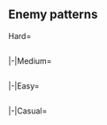 <!--
{{Notice|The following enemy patterns and ship drops were auto-generated and currently are under review.<br>Use with caution!}}
-->
==Enemy patterns==
<!--
AUTOGENERATED, leave a comment on this subpage if you have found any issues (incorrect or missing info, non-optimal order, etc.)
-->
{{Section}}
<tabber>
Hard=
{{Event/Map|
{{Event/MapNode|1|Hard|x=90|y=96}}
{{Event/MapNode|2|Hard|x=306|y=226}}
{{Event/MapNode|A|Hard|x=149|y=152}}
{{Event/MapNode|B|Hard|x=205|y=118}}
{{Event/MapNode|C|Hard|x=262|y=154}}
{{Event/MapNode|D|Hard|x=326|y=128}}
{{Event/MapNode|E|Hard|x=353|y=263}}
{{Event/MapNode|F|Hard|x=367|y=205}}
{{Event/MapNode|G|Hard|x=373|y=164}}
{{Event/MapNode|H|Hard|x=386|y=99}}
{{Event/MapNode|I|Hard|x=381|y=301}}
{{Event/MapNode|J|Hard|x=417|y=217}}
{{Event/MapNode|K|Hard|x=425|y=130}}
{{Event/MapNode|L|Hard|x=445|y=282}}
{{Event/MapNode|M|Hard|x=451|y=68}}
{{Event/MapNode|N|Hard|x=468|y=227}}
{{Event/MapNode|O|Hard|x=477|y=185}}
{{Event/MapNode|P|Hard|x=499|y=155}}
{{Event/MapNode|Q|Hard|x=519|y=244}}
{{Event/MapNode|R|Hard|x=524|y=199}}
{{Event/MapNode|S|Hard|x=564|y=142}}
{{Event/MapNode|T|Hard|x=592|y=258}}
{{Event/MapNode|U|Hard|x=536|y=87}}
{{Event/MapNode|V|Hard|x=530|y=295}}
{{Event/MapNode|W|Hard|x=591|y=187}}
}}
<div class="scrollable" style="width:800px;max-height:400px;overflow:auto;">
{{NodeInfo
|AB
|Raid
|Diamond
|Aircraft Carrier Princess/IV
|Light Carrier Nu-Class/Elite IV
|Light Carrier Nu-Class/Elite IV
|Light Cruiser Tsu-Class/Elite
|Destroyer Ni-Class/Late Model
|Destroyer Ni-Class/Late Model
|-
|AB
|Raid
|Diamond
|Aircraft Carrier Princess/IV
|Light Carrier Nu-Class/Kai Elite III
|Light Carrier Nu-Class/Kai Elite III
|Light Cruiser Tsu-Class/Elite
|Destroyer Ni-Class/Late Model
|Destroyer Ni-Class/Late Model
|-
|AB
|Raid
|Diamond
|Aircraft Carrier Princess/IV
|Light Carrier Nu-Class/Kai Flagship IV
|Light Carrier Nu-Class/Kai Flagship IV
|Light Cruiser Tsu-Class/Elite
|Destroyer Ni-Class/Late Model
|Destroyer Ni-Class/Late Model
}}
{{NodeInfo|diff=Hard|name=深海任務部隊 艦載機群
|C
|Defense
|{{TooltipSimple|Diamond|27% (13100/48237)}}
|Light Carrier Nu-Class/Elite IV
|Light Carrier Nu-Class/Elite IV
|Light Carrier Nu-Class/Elite IV
|Light Cruiser Tsu-Class/Elite
|Destroyer Ni-Class/Late Model
|Destroyer Ni-Class/Late Model
|-
|C
|Defense
|{{TooltipSimple|Diamond|21% (10133/48237)}}
|Aircraft Carrier Princess/IV
|Light Carrier Nu-Class/Elite IV
|Light Carrier Nu-Class/Elite IV
|Light Cruiser Tsu-Class/Elite
|Destroyer Ni-Class/Late Model
|Destroyer Ni-Class/Late Model
|-
|C
|Defense
|{{TooltipSimple|Diamond|52% (25004/48237)}}
|Aircraft Carrier Princess/IV
|Light Carrier Nu-Class/Kai Elite III
|Light Carrier Nu-Class/Kai Elite III
|Light Cruiser Tsu-Class/Elite
|Destroyer Ni-Class/Late Model
|Destroyer Ni-Class/Late Model
}}
{{NodeInfo|diff=Hard|name=深海任務部隊 再編水雷戦隊
|G
|Normal
|{{TooltipSimple|Line Ahead|35% (12753/36059)}}<br>{{TooltipSimple|Double Line|35% (12599/36059)}}
|Light Cruiser He-Class/Flagship
|Torpedo Cruiser Chi-Class/Flagship
|Torpedo Cruiser Chi-Class/Flagship
|Destroyer Na-Class/Flagship
|Destroyer Ha-Class/Late Model
|Destroyer Ha-Class/Late Model
|-
|G
|Normal
|{{TooltipSimple|Line Ahead|30% (10707/36059)}}
|Light Cruiser He-Class/Flagship
|Torpedo Cruiser Chi-Class/Flagship
|Torpedo Cruiser Chi-Class/Flagship
|Destroyer Na-Class/Flagship
|Destroyer Na-Class/Flagship
|Destroyer Na-Class/Flagship
}}
{{NodeInfo|diff=Hard|name=深海潜水艦部隊 独立強襲群
|H
|Normal
|{{TooltipSimple|Echelon|23% (9631/41792)}}
|Submarine So-Class/Elite
|Submarine So-Class/Elite
|Submarine So-Class/Elite
|Submarine So-Class/Elite
|-
|H
|Normal
|{{TooltipSimple|Echelon|19% (7894/41792)}}
|Submarine So-Class/Flagship
|Submarine So-Class/Elite
|Submarine So-Class/Elite
|Submarine So-Class/Elite
|-
|H
|Normal
|{{TooltipSimple|Echelon|19% (7946/41792)}}
|Submarine So-Class/Flagship
|Submarine So-Class/Flagship
|Submarine So-Class/Elite
|Submarine So-Class/Elite
|-
|H
|Normal
|{{TooltipSimple|Echelon|39% (16321/41792)}}
|Submarine So-Class/Flagship
|Submarine So-Class/Flagship
|Submarine So-Class/Flagship
|Submarine So-Class/Elite
}}
{{NodeInfo|diff=Hard|name=深海任務部隊 残存輸送船団
|I
|Normal
|{{TooltipSimple|Double Line|29% (542/1871)}}
|Light Cruiser He-Class/Flagship
|Transport Ship Wa-Class/Flagship
|Transport Ship Wa-Class/Elite
|Light Cruiser Tsu-Class/Elite
|Destroyer Na-Class/Late Model Flagship
|Destroyer Na-Class/Late Model Flagship
|-
|I
|Normal
|{{TooltipSimple|Line Ahead|41% (764/1871)}}<br>{{TooltipSimple|Double Line|30% (565/1871)}}
|Light Cruiser He-Class/Flagship
|Transport Ship Wa-Class/Flagship
|Transport Ship Wa-Class/Flagship
|Light Cruiser Tsu-Class/Elite
|Destroyer Na-Class/Late Model Flagship
|Destroyer Na-Class/Late Model Flagship
}}
{{NodeInfo|diff=Hard|name=深海任務部隊 再編巡洋艦戦隊
|J
|Normal
|{{TooltipSimple|Line Ahead|20% (4755/23464)}}<br>{{TooltipSimple|Double Line|16% (3691/23464)}}
|Heavy Cruiser Ri-Class/Flagship
|Heavy Cruiser Ne-Class/Elite
|Heavy Cruiser Ne-Class/Elite
|Light Cruiser Tsu-Class/Elite
|Destroyer Na-Class/Flagship
|Destroyer Na-Class/Flagship
|-
|J
|Normal
|{{TooltipSimple|Line Ahead|64% (15018/23464)}}
|Heavy Cruiser Ri-Class/Kai Flagship
|Heavy Cruiser Ne-Class/Elite
|Heavy Cruiser Ne-Class/Elite
|Light Cruiser Tsu-Class/Elite
|Destroyer Na-Class/Flagship
|Destroyer Na-Class/Flagship
}}
{{NodeInfo|diff=Hard|name=深海任務部隊 再編空母打撃群
|K
|Normal
|{{TooltipSimple|Line Ahead|36% (746/2056)}}<br>{{TooltipSimple|Double Line|29% (604/2056)}}<br>{{TooltipSimple|Diamond|34% (706/2056)}}
|Aircraft Carrier Princess/IV
|Battleship Ta-Class/Flagship
|Battleship Ta-Class/Flagship
|Light Cruiser Tsu-Class/Elite
|Destroyer Na-Class/Late Model Elite
|Destroyer Na-Class/Late Model Elite
}}
{{NodeInfo|diff=Hard|name=深海任務部隊 残存輸送船団護衛
|L
|Normal
|{{TooltipSimple|Line Ahead|40% (7305/18361)}}<br>{{TooltipSimple|Double Line|31% (5643/18361)}}<br>{{TooltipSimple|Vanguard|29% (5413/18361)}}
|Light Cruiser He-Class/Flagship
|Light Cruiser Tsu-Class/Elite
|Light Cruiser Tsu-Class/Elite
|Destroyer Na-Class/Elite
|Destroyer Na-Class/Elite
|Destroyer Na-Class/Elite
}}
{{NodeInfo|diff=Hard|name=深海任務部隊 再編飴玉空母部隊
|O
|Normal
|{{TooltipSimple|Diamond|40% (14021/34746)}}
|Light Carrier Nu-Class/Kai Flagship IV
|Light Carrier Nu-Class/Kai Flagship IV
|Light Cruiser He-Class/Flagship
|Light Cruiser Tsu-Class/Elite
|Destroyer Ha-Class/Late Model
|Destroyer Ha-Class/Late Model
|-
|O
|Normal
|{{TooltipSimple|Double Line|29% (10223/34746)}}<br>{{TooltipSimple|Diamond|30% (10502/34746)}}
|Light Carrier Nu-Class/Kai Flagship IV
|Light Carrier Nu-Class/Kai Flagship IV
|Heavy Cruiser Ri-Class/Kai Flagship
|Light Cruiser Tsu-Class/Elite
|Destroyer Ha-Class/Late Model
|Destroyer Ha-Class/Late Model
}}
{{NodeInfo|diff=Hard|name=深海任務部隊 艦載機群
|P
|Defense
|{{TooltipSimple|Diamond|18% (1845/10381)}}
|Seaplane Tender Princess/II
|Light Carrier Nu-Class/Kai Elite III
|Light Carrier Nu-Class/Kai Elite III
|Light Cruiser Tsu-Class/Elite
|Destroyer Ha-Class/Late Model
|Destroyer Ha-Class/Late Model
|-
|P
|Defense
|{{TooltipSimple|Diamond|59% (6137/10381)}}
|Seaplane Tender Princess/II
|Light Carrier Nu-Class/Kai Flagship IV
|Light Carrier Nu-Class/Kai Flagship IV
|Light Carrier Nu-Class/Kai Elite III
|Light Cruiser Tsu-Class/Elite
|Light Cruiser Tsu-Class/Elite
|-
|P
|Defense
|{{TooltipSimple|Diamond|23% (2399/10381)}}
|Seaplane Tender Princess/II
|Light Carrier Nu-Class/Kai Flagship IV
|Light Carrier Nu-Class/Kai Flagship IV
|Battleship Ta-Class/Elite
|Light Cruiser Tsu-Class/Elite
|Light Cruiser Tsu-Class/Elite
}}
{{NodeInfo|diff=Hard|name=深海任務部隊 増援支援集団前衛
|Q
|Normal
|{{TooltipSimple|Line Ahead|79% (11204/14264)}}<br>{{TooltipSimple|Double Line|13% (1797/14264)}}<br>{{TooltipSimple|Vanguard|9% (1263/14264)}}
|Light Cruiser He-Class/Flagship
|Heavy Cruiser Ne-Class/Elite
|Heavy Cruiser Ne-Class/Elite
|Light Cruiser Tsu-Class/Elite
|Destroyer Na-Class/Elite
|Destroyer Na-Class/Elite
}}
{{NodeInfo|diff=Hard|name=深海任務部隊 艦載機群
|R
|Defense
|{{TooltipSimple|Diamond|28% (4329/15439)}}
|Aircraft Carrier Water Demon/II
|Battleship Princess
|Light Carrier Nu-Class/Kai Flagship IV
|Light Carrier Nu-Class/Kai Flagship IV
|Destroyer Na-Class/Late Model Elite
|Destroyer Na-Class/Late Model Elite
|-
|R
|Defense
|{{TooltipSimple|Diamond|33% (5079/15439)}}
|Aircraft Carrier Water Demon/II
|Battleship Princess
|Light Carrier Nu-Class/Kai Flagship IV
|Light Carrier Nu-Class/Kai Flagship IV
|Light Carrier Nu-Class/Kai Elite III
|Light Cruiser Tsu-Class/Elite
|-
|R
|Defense
|{{TooltipSimple|Diamond|39% (6031/15439)}}
|Aircraft Carrier Water Demon/II
|Battleship Princess
|Battleship Princess
|Light Carrier Nu-Class/Kai Flagship IV
|Light Carrier Nu-Class/Kai Flagship IV
|Light Carrier Nu-Class/Kai Elite III
}}
{{NodeInfo|diff=Hard|name=深海任務部隊 増援索敵集団
|U
|Boss
|{{TooltipSimple|Cruising<br>Formation 4|59% (4712/7949)}}
|Seaplane Tender Princess/II
|Light Carrier Nu-Class/Kai Elite III
|Light Carrier Nu-Class/Kai Elite III
|Light Cruiser Tsu-Class/Elite
|Destroyer Ha-Class/Late Model
|Destroyer Ha-Class/Late Model
|Destroyer Na-Class/Late Model Elite
|Destroyer Na-Class/Late Model Elite
|Destroyer Ha-Class/Late Model
|Destroyer Ha-Class/Late Model
|Destroyer Ha-Class/Late Model
|Destroyer Ha-Class/Late Model
|-
|U
|Boss
|{{TooltipSimple|Cruising<br>Formation 4|41% (3237/7949)}}<br>(Final)
|Seaplane Tender Princess/II
|Light Carrier Nu-Class/Kai Elite III
|Light Carrier Nu-Class/Kai Elite III
|Battleship Ta-Class/Elite
|Light Cruiser Tsu-Class/Elite
|Light Cruiser Tsu-Class/Elite
|Destroyer Na-Class/Late Model Elite
|Destroyer Na-Class/Late Model Elite
|Destroyer Na-Class/Late Model Elite
|Destroyer Na-Class/Late Model Elite
|Destroyer Ha-Class/Late Model
|Destroyer Ha-Class/Late Model
}}
{{NodeInfo|diff=Hard|name=深海任務部隊 増援支援集団
|V
|Boss
|{{TooltipSimple|Cruising<br>Formation 4|38% (4805/12500)}}
|Battleship Princess/Kai III
|Heavy Cruiser Ne-Class/Elite
|Heavy Cruiser Ne-Class/Elite
|Light Cruiser Tsu-Class/Elite
|Destroyer Na-Class/Elite
|Destroyer Na-Class/Elite
|Destroyer Na-Class/Late Model Elite
|Destroyer Na-Class/Late Model Elite
|Destroyer Na-Class
|Destroyer Na-Class
|Destroyer Na-Class
|Destroyer Na-Class
|-
|V
|Boss
|{{TooltipSimple|Cruising<br>Formation 4|62% (7695/12500)}}<br>(Final)
|Battleship Princess/Kai III
|Light Carrier Nu-Class/Kai Flagship IV
|Heavy Cruiser Ne-Class/Elite
|Heavy Cruiser Ne-Class/Elite
|Light Cruiser Tsu-Class/Elite
|Light Cruiser Tsu-Class/Elite
|Destroyer Na-Class/Late Model Elite
|Destroyer Na-Class/Late Model Elite
|Destroyer Na-Class/Late Model Elite
|Destroyer Na-Class/Late Model Elite
|Destroyer Na-Class/Late Model Elite
|Destroyer Na-Class/Late Model Elite
}}
{{NodeInfo|diff=Hard|name=深海任務部隊 増援集団旗艦艦隊
|W
|Boss
|{{TooltipSimple|Cruising<br>Formation 4|63% (7737/12260)}}
|Aircraft Carrier Water Demon/II
|Battleship Princess
|Light Carrier Nu-Class/Kai Elite III
|Light Cruiser Tsu-Class/Elite
|Destroyer Ha-Class/Late Model
|Destroyer Ha-Class/Late Model
|Light Cruiser He-Class/Flagship
|Destroyer Na-Class/Late Model Elite
|Destroyer Na-Class/Late Model Elite
|Destroyer Ha-Class/Late Model
|Destroyer Ha-Class/Late Model
|Destroyer Ha-Class/Late Model
|-
|W
|Boss
|{{TooltipSimple|Cruising<br>Formation 4|37% (4523/12260)}}<br>(Final)
|Aircraft Carrier Water Demon/II
|Battleship Princess
|Battleship Princess
|Light Carrier Nu-Class/Kai Elite III
|Light Carrier Nu-Class/Kai Elite III
|Light Cruiser Tsu-Class/Elite
|Light Cruiser He-Class/Flagship
|Destroyer Na-Class/Late Model Elite
|Destroyer Na-Class/Late Model Elite
|Destroyer Na-Class/Late Model Elite
|Destroyer Ha-Class/Late Model
|Destroyer Ha-Class/Late Model
}}
</div> <!-- overflow -->
|-|Medium=
{{Event/Map|
{{Event/MapNode|1|Medium|x=90|y=96}}
{{Event/MapNode|2|Medium|x=306|y=226}}
{{Event/MapNode|A|Medium|x=149|y=152}}
{{Event/MapNode|B|Medium|x=205|y=118}}
{{Event/MapNode|C|Medium|x=262|y=154}}
{{Event/MapNode|D|Medium|x=326|y=128}}
{{Event/MapNode|E|Medium|x=353|y=263}}
{{Event/MapNode|F|Medium|x=367|y=205}}
{{Event/MapNode|G|Medium|x=373|y=164}}
{{Event/MapNode|H|Medium|x=386|y=99}}
{{Event/MapNode|I|Medium|x=381|y=301}}
{{Event/MapNode|J|Medium|x=417|y=217}}
{{Event/MapNode|K|Medium|x=425|y=130}}
{{Event/MapNode|L|Medium|x=445|y=282}}
{{Event/MapNode|M|Medium|x=451|y=68}}
{{Event/MapNode|N|Medium|x=468|y=227}}
{{Event/MapNode|O|Medium|x=477|y=185}}
{{Event/MapNode|P|Medium|x=499|y=155}}
{{Event/MapNode|Q|Medium|x=519|y=244}}
{{Event/MapNode|R|Medium|x=524|y=199}}
{{Event/MapNode|S|Medium|x=564|y=142}}
{{Event/MapNode|T|Medium|x=592|y=258}}
{{Event/MapNode|U|Medium|x=536|y=87}}
{{Event/MapNode|V|Medium|x=530|y=295}}
{{Event/MapNode|W|Medium|x=591|y=187}}
}}
<div class="scrollable" style="width:800px;max-height:400px;overflow:auto;">
{{NodeInfo
|AB
|Raid
|Diamond
|Aircraft Carrier Princess/III
|Light Carrier Nu-Class/Elite IV
|Light Carrier Nu-Class/Elite
|Light Cruiser Tsu-Class
|Destroyer Ha-Class/Late Model
|Destroyer Ha-Class/Late Model
|-
|AB
|Raid
|Diamond
|Aircraft Carrier Princess/III
|Light Carrier Nu-Class/Elite IV
|Light Carrier Nu-Class/Elite IV
|Light Cruiser Tsu-Class
|Destroyer Ha-Class/Late Model
|Destroyer Ha-Class/Late Model
|-
|AB
|Raid
|Diamond
|Aircraft Carrier Princess/III
|Light Carrier Nu-Class/Kai Elite III
|Light Carrier Nu-Class/Kai Elite III
|Light Cruiser Tsu-Class
|Destroyer Ha-Class/Late Model
|Destroyer Ha-Class/Late Model
}}
{{NodeInfo|diff=Medium|name=深海任務部隊 艦載機群
|C
|Defense
|{{TooltipSimple|Diamond|32% (8665/27473)}}
|Light Carrier Nu-Class/Elite IV
|Light Carrier Nu-Class/Elite IV
|Light Carrier Nu-Class/Elite
|Light Cruiser Tsu-Class
|Destroyer Ha-Class/Late Model
|Destroyer Ha-Class/Late Model
|-
|C
|Defense
|{{TooltipSimple|Diamond|24% (6692/27473)}}
|Light Carrier Nu-Class/Elite IV
|Light Carrier Nu-Class/Elite IV
|Light Carrier Nu-Class/Elite IV
|Light Cruiser Tsu-Class
|Destroyer Ha-Class/Late Model
|Destroyer Ha-Class/Late Model
|-
|C
|Defense
|{{TooltipSimple|Diamond|44% (12116/27473)}}
|Aircraft Carrier Princess/III
|Light Carrier Nu-Class/Elite IV
|Light Carrier Nu-Class/Elite IV
|Light Cruiser Tsu-Class
|Destroyer Ha-Class/Late Model
|Destroyer Ha-Class/Late Model
}}
{{NodeInfo|diff=Medium|name=深海任務部隊 再編水雷戦隊
|G
|Normal
|{{TooltipSimple|Line Ahead|35% (7741/22163)}}<br>{{TooltipSimple|Double Line|35% (7777/22163)}}
|Light Cruiser He-Class/Flagship
|Torpedo Cruiser Chi-Class/Flagship
|Torpedo Cruiser Chi-Class/Flagship
|Destroyer Ro-Class/Late Model
|Destroyer Ro-Class/Late Model
|Destroyer I-Class
|-
|G
|Normal
|{{TooltipSimple|Line Ahead|30% (6645/22163)}}
|Light Cruiser He-Class/Flagship
|Torpedo Cruiser Chi-Class/Flagship
|Torpedo Cruiser Chi-Class/Flagship
|Destroyer Na-Class/Elite
|Destroyer Ro-Class/Late Model
|Destroyer Ro-Class/Late Model
}}
{{NodeInfo|diff=Medium|name=深海潜水艦部隊 独立強襲群
|H
|Normal
|{{TooltipSimple|Echelon|33% (8054/24501)}}
|Submarine So-Class/Elite
|Submarine So-Class
|Submarine So-Class
|Submarine So-Class
|-
|H
|Normal
|{{TooltipSimple|Echelon|17% (4048/24501)}}
|Submarine So-Class/Elite
|Submarine So-Class/Elite
|Submarine So-Class
|Submarine So-Class
|-
|H
|Normal
|{{TooltipSimple|Echelon|16% (3982/24501)}}
|Submarine So-Class/Elite
|Submarine So-Class/Elite
|Submarine So-Class/Elite
|Submarine So-Class
|-
|H
|Normal
|{{TooltipSimple|Echelon|34% (8417/24501)}}
|Submarine So-Class/Elite
|Submarine So-Class/Elite
|Submarine So-Class/Elite
|Submarine So-Class/Elite
}}
{{NodeInfo|diff=Medium|name=深海任務部隊 残存輸送船団
|I
|Normal
|{{TooltipSimple|Double Line|29% (382/1335)}}
|Light Cruiser He-Class/Flagship
|Transport Ship Wa-Class/Elite
|Transport Ship Wa-Class/Elite
|Light Cruiser Tsu-Class
|Destroyer Na-Class/Late Model
|Destroyer Na-Class/Late Model
|-
|I
|Normal
|{{TooltipSimple|Line Ahead|39% (525/1335)}}<br>{{TooltipSimple|Double Line|32% (428/1335)}}
|Light Cruiser He-Class/Flagship
|Transport Ship Wa-Class/Elite
|Transport Ship Wa-Class/Elite
|Light Cruiser Tsu-Class/Elite
|Destroyer Na-Class/Late Model
|Destroyer Na-Class/Late Model
}}
{{NodeInfo|diff=Medium|name=深海任務部隊 再編巡洋艦戦隊
|J
|Normal
|{{TooltipSimple|Line Ahead|29% (2696/9246)}}<br>{{TooltipSimple|Double Line|30% (2753/9246)}}
|Heavy Cruiser Ri-Class/Flagship
|Heavy Cruiser Ne-Class
|Heavy Cruiser Ne-Class
|Light Cruiser Tsu-Class
|Destroyer Ro-Class/Late Model
|Destroyer Ro-Class/Late Model
|-
|J
|Normal
|{{TooltipSimple|Line Ahead|41% (3797/9246)}}
|Heavy Cruiser Ri-Class/Flagship
|Heavy Cruiser Ne-Class/Elite
|Heavy Cruiser Ne-Class
|Light Cruiser Tsu-Class
|Destroyer Ro-Class/Late Model
|Destroyer Ro-Class/Late Model
}}
{{NodeInfo|diff=Medium|name=深海任務部隊 再編空母打撃群
|K
|Normal
|{{TooltipSimple|Line Ahead|33% (480/1439)}}<br>{{TooltipSimple|Double Line|30% (436/1439)}}<br>{{TooltipSimple|Diamond|36% (523/1439)}}
|Aircraft Carrier Princess/III
|Battleship Ta-Class/Elite
|Battleship Ta-Class/Elite
|Light Cruiser Tsu-Class/Elite
|Destroyer Na-Class/Elite
|Destroyer Na-Class/Elite
}}
{{NodeInfo|diff=Medium|name=深海任務部隊 残存輸送船団護衛
|L
|Normal
|{{TooltipSimple|Line Ahead|40% (2873/7151)}}<br>{{TooltipSimple|Double Line|30% (2147/7151)}}<br>{{TooltipSimple|Vanguard|30% (2131/7151)}}
|Light Cruiser He-Class/Flagship
|Light Cruiser Tsu-Class
|Light Cruiser Tsu-Class
|Destroyer Na-Class/Elite
|Destroyer Ha-Class/Late Model
|Destroyer Ha-Class/Late Model
}}
{{NodeInfo|diff=Medium|name=深海任務部隊 再編飴玉空母部隊
|O
|Normal
|{{TooltipSimple|Diamond|40% (8991/22509)}}
|Light Carrier Nu-Class/Kai Elite III
|Light Carrier Nu-Class/Elite IV
|Light Cruiser He-Class/Flagship
|Light Cruiser Tsu-Class
|Destroyer Ro-Class/Late Model
|Destroyer Ro-Class/Late Model
|-
|O
|Normal
|{{TooltipSimple|Double Line|30% (6665/22509)}}
|Light Carrier Nu-Class/Kai Elite III
|Light Carrier Nu-Class/Kai Elite III
|Heavy Cruiser Ri-Class/Flagship
|Light Cruiser Tsu-Class
|Destroyer Ro-Class/Late Model
|Destroyer Ro-Class/Late Model
|-
|O
|Normal
|{{TooltipSimple|Diamond|30% (6853/22509)}}
|Light Carrier Nu-Class/Kai Elite III
|Light Carrier Nu-Class/Kai Elite III
|Heavy Cruiser Ri-Class/Flagship
|Light Cruiser Tsu-Class
|Destroyer Ha-Class/Late Model
|Destroyer Ha-Class/Late Model
}}
{{NodeInfo|diff=Medium|name=深海任務部隊 艦載機群
|P
|Defense
|{{TooltipSimple|Diamond|20% (1059/5374)}}
|Seaplane Tender Princess
|Light Carrier Nu-Class/Kai Elite III
|Light Carrier Nu-Class/Elite IV
|Light Cruiser Tsu-Class
|Destroyer Ha-Class/Late Model
|Destroyer Ha-Class/Late Model
|-
|P
|Defense
|{{TooltipSimple|Diamond|24% (1313/5374)}}
|Seaplane Tender Princess
|Light Carrier Nu-Class/Kai Elite III
|Light Carrier Nu-Class/Kai Elite III
|Light Cruiser Tsu-Class
|Destroyer Ha-Class/Late Model
|Destroyer Ha-Class/Late Model
|-
|P
|Defense
|{{TooltipSimple|Diamond|56% (3002/5374)}}
|Seaplane Tender Princess
|Light Carrier Nu-Class/Kai Elite III
|Light Carrier Nu-Class/Kai Elite III
|Light Carrier Nu-Class/Kai Elite III
|Light Cruiser Tsu-Class
|Light Cruiser Tsu-Class
}}
{{NodeInfo|diff=Medium|name=深海任務部隊 増援支援集団前衛
|Q
|Normal
|{{TooltipSimple|Line Ahead|63% (3361/5303)}}<br>{{TooltipSimple|Double Line|22% (1161/5303)}}<br>{{TooltipSimple|Vanguard|15% (781/5303)}}
|Light Cruiser He-Class/Flagship
|Heavy Cruiser Ne-Class
|Heavy Cruiser Ne-Class
|Light Cruiser Tsu-Class
|Destroyer Ha-Class/Late Model
|Destroyer Ha-Class/Late Model
}}
{{NodeInfo|diff=Medium|name=深海任務部隊 艦載機群
|R
|Defense
|{{TooltipSimple|Diamond|35% (4008/11580)}}
|Aircraft Carrier Water Demon/II
|Battleship Ta-Class/Elite
|Light Carrier Nu-Class/Elite IV
|Light Carrier Nu-Class/Elite IV
|Destroyer Ha-Class/Late Model
|Destroyer Ha-Class/Late Model
|-
|R
|Defense
|{{TooltipSimple|Diamond|40% (4645/11580)}}
|Aircraft Carrier Water Demon/II
|Battleship Ta-Class/Elite
|Light Carrier Nu-Class/Kai Elite III
|Light Carrier Nu-Class/Elite IV
|Light Carrier Nu-Class/Elite IV
|Light Cruiser Tsu-Class
|-
|R
|Defense
|{{TooltipSimple|Diamond|25% (2927/11580)}}
|Aircraft Carrier Water Demon/II
|Battleship Princess
|Light Carrier Nu-Class/Kai Elite III
|Light Carrier Nu-Class/Elite IV
|Light Carrier Nu-Class/Elite IV
|Light Cruiser Tsu-Class/Elite
}}
{{NodeInfo|diff=Medium|name=深海任務部隊 増援索敵集団
|U
|Boss
|{{TooltipSimple|Cruising<br>Formation 4|65% (2762/4246)}}
|Seaplane Tender Princess
|Light Carrier Nu-Class/Elite IV
|Light Carrier Nu-Class/Elite IV
|Light Cruiser Tsu-Class
|Destroyer Ha-Class/Late Model
|Destroyer Ha-Class/Late Model
|Destroyer Ha-Class/Late Model
|Destroyer Ha-Class/Late Model
|Destroyer I-Class
|Destroyer I-Class
|Destroyer I-Class
|Destroyer I-Class
|-
|U
|Boss
|{{TooltipSimple|Cruising<br>Formation 4|35% (1484/4246)}}<br>(Final)
|Seaplane Tender Princess
|Light Carrier Nu-Class/Elite IV
|Light Carrier Nu-Class/Elite IV
|Battleship Ta-Class
|Light Cruiser Tsu-Class
|Light Cruiser Tsu-Class
|Destroyer Na-Class/Late Model
|Destroyer Na-Class/Late Model
|Destroyer Ha-Class/Late Model
|Destroyer Ha-Class/Late Model
|Destroyer I-Class
|Destroyer I-Class
}}
{{NodeInfo|diff=Medium|name=深海任務部隊 増援支援集団
|V
|Boss
|{{TooltipSimple|Cruising<br>Formation 4|61% (3110/5063)}}
|Battleship Princess/Kai II
|Heavy Cruiser Ri-Class/Flagship
|Heavy Cruiser Ri-Class/Flagship
|Light Cruiser Tsu-Class
|Destroyer Ha-Class/Late Model
|Destroyer Ha-Class/Late Model
|Destroyer Na-Class/Elite
|Destroyer Na-Class/Elite
|Destroyer Ha-Class/Late Model
|Destroyer Ha-Class/Late Model
|Destroyer I-Class
|Destroyer I-Class
|-
|V
|Boss
|{{TooltipSimple|Cruising<br>Formation 4|39% (1953/5063)}}<br>(Final)
|Battleship Princess/Kai II
|Heavy Cruiser Ri-Class/Flagship
|Heavy Cruiser Ri-Class/Flagship
|Light Cruiser Tsu-Class/Elite
|Destroyer Ha-Class/Late Model
|Destroyer Ha-Class/Late Model
|Destroyer Na-Class/Late Model Elite
|Destroyer Na-Class/Late Model Elite
|Destroyer Ha-Class/Late Model
|Destroyer Ha-Class/Late Model
|Destroyer Ha-Class/Late Model
|Destroyer Ha-Class/Late Model
}}
{{NodeInfo|diff=Medium|name=深海任務部隊 増援集団旗艦艦隊
|W
|Boss
|{{TooltipSimple|Cruising<br>Formation 4|77% (7384/9652)}}
|Aircraft Carrier Water Demon/II
|Battleship Ta-Class/Elite
|Light Carrier Nu-Class/Kai Elite III
|Light Cruiser Tsu-Class
|Destroyer Ha-Class/Late Model
|Destroyer Ha-Class/Late Model
|Light Cruiser He-Class/Flagship
|Destroyer Ha-Class/Late Model
|Destroyer Ha-Class/Late Model
|Destroyer Ha-Class/Late Model
|Destroyer I-Class
|Destroyer I-Class
|-
|W
|Boss
|{{TooltipSimple|Cruising<br>Formation 4|23% (2268/9652)}}<br>(Final)
|Aircraft Carrier Water Demon/II
|Battleship Princess
|Light Carrier Nu-Class/Kai Elite III
|Light Cruiser Tsu-Class/Elite
|Destroyer Ha-Class/Late Model
|Destroyer Ha-Class/Late Model
|Light Cruiser He-Class/Flagship
|Destroyer Na-Class/Late Model Elite
|Destroyer Ha-Class/Late Model
|Destroyer Ha-Class/Late Model
|Destroyer I-Class
|Destroyer I-Class
}}
</div> <!-- overflow -->
|-|Easy=
{{Event/Map|
{{Event/MapNode|1|Easy|x=90|y=96}}
{{Event/MapNode|2|Easy|x=306|y=226}}
{{Event/MapNode|A|Easy|x=149|y=152}}
{{Event/MapNode|B|Easy|x=205|y=118}}
{{Event/MapNode|C|Easy|x=262|y=154}}
{{Event/MapNode|D|Easy|x=326|y=128}}
{{Event/MapNode|E|Easy|x=353|y=263}}
{{Event/MapNode|F|Easy|x=367|y=205}}
{{Event/MapNode|G|Easy|x=373|y=164}}
{{Event/MapNode|H|Easy|x=386|y=99}}
{{Event/MapNode|I|Easy|x=381|y=301}}
{{Event/MapNode|J|Easy|x=417|y=217}}
{{Event/MapNode|K|Easy|x=425|y=130}}
{{Event/MapNode|L|Easy|x=445|y=282}}
{{Event/MapNode|M|Easy|x=451|y=68}}
{{Event/MapNode|N|Easy|x=468|y=227}}
{{Event/MapNode|O|Easy|x=477|y=185}}
{{Event/MapNode|P|Easy|x=499|y=155}}
{{Event/MapNode|Q|Easy|x=519|y=244}}
{{Event/MapNode|R|Easy|x=524|y=199}}
{{Event/MapNode|S|Easy|x=564|y=142}}
{{Event/MapNode|T|Easy|x=592|y=258}}
{{Event/MapNode|U|Easy|x=536|y=87}}
{{Event/MapNode|V|Easy|x=530|y=295}}
{{Event/MapNode|W|Easy|x=591|y=187}}
}}
<div class="scrollable" style="width:800px;max-height:400px;overflow:auto;">
{{NodeInfo
|AB
|Raid
|Diamond
|Aircraft Carrier Princess/III
|Light Carrier Nu-Class/Elite
|Light Carrier Nu-Class/Elite
|Light Cruiser Tsu-Class
|Destroyer I-Class
|Destroyer I-Class
|-
|AB
|Raid
|Diamond
|Aircraft Carrier Princess/III
|Light Carrier Nu-Class/Elite IV
|Light Carrier Nu-Class/Elite
|Light Cruiser Tsu-Class
|Destroyer I-Class
|Destroyer I-Class
|-
|AB
|Raid
|Diamond
|Aircraft Carrier Princess/III
|Light Carrier Nu-Class/Elite IV
|Light Carrier Nu-Class/Elite IV
|Light Cruiser Tsu-Class
|Destroyer I-Class
|Destroyer I-Class
}}
{{NodeInfo|diff=Easy|name=深海任務部隊 艦載機群
|C
|Defense
|{{TooltipSimple|Diamond|26% (13852/53393)}}
|Light Carrier Nu-Class/Elite IV
|Light Carrier Nu-Class/Elite
|Light Carrier Nu-Class/Elite
|Light Cruiser Tsu-Class
|Destroyer I-Class
|Destroyer I-Class
|-
|C
|Defense
|{{TooltipSimple|Diamond|39% (20787/53393)}}
|Light Carrier Nu-Class/Elite IV
|Light Carrier Nu-Class/Elite IV
|Light Carrier Nu-Class/Elite
|Light Cruiser Tsu-Class
|Destroyer I-Class
|Destroyer I-Class
|-
|C
|Defense
|{{TooltipSimple|Diamond|35% (18754/53393)}}
|Light Carrier Nu-Class/Elite IV
|Light Carrier Nu-Class/Elite IV
|Light Carrier Nu-Class/Elite IV
|Light Cruiser Tsu-Class
|Destroyer I-Class
|Destroyer I-Class
}}
{{NodeInfo|diff=Easy|name=深海任務部隊 再編水雷戦隊
|G
|Normal
|{{TooltipSimple|Line Ahead|35% (16952/48100)}}<br>{{TooltipSimple|Double Line|35% (16911/48100)}}
|Light Cruiser He-Class/Flagship
|Torpedo Cruiser Chi-Class/Elite
|Torpedo Cruiser Chi-Class/Elite
|Destroyer Ro-Class/Late Model
|Destroyer I-Class
|Destroyer I-Class
|-
|G
|Normal
|{{TooltipSimple|Line Ahead|30% (14237/48100)}}
|Light Cruiser He-Class/Flagship
|Torpedo Cruiser Chi-Class/Elite
|Torpedo Cruiser Chi-Class/Elite
|Destroyer Ro-Class/Late Model
|Destroyer Ro-Class/Late Model
|Destroyer I-Class
}}
{{NodeInfo|diff=Easy|name=深海潜水艦部隊 独立強襲群
|H
|Normal
|{{TooltipSimple|Line Abreast|26% (13244/50035)}}
|Submarine So-Class
|Submarine So-Class
|Submarine So-Class
|Submarine So-Class
|-
|H
|Normal
|{{TooltipSimple|Echelon|74% (36791/50035)}}
|Submarine So-Class/Elite
|Submarine So-Class
|Submarine So-Class
|Submarine So-Class
}}
{{NodeInfo|diff=Easy|name=深海任務部隊 残存輸送船団
|I
|Normal
|{{TooltipSimple|Double Line|29% (914/3127)}}
|Light Cruiser He-Class/Flagship
|Transport Ship Wa-Class
|Transport Ship Wa-Class
|Light Cruiser Tsu-Class
|Destroyer Ro-Class/Late Model
|Destroyer Ro-Class/Late Model
|-
|I
|Normal
|{{TooltipSimple|Line Ahead|40% (1249/3127)}}<br>{{TooltipSimple|Double Line|31% (964/3127)}}
|Light Cruiser Ho-Class/Flagship
|Transport Ship Wa-Class/Elite
|Transport Ship Wa-Class/Elite
|Light Cruiser Tsu-Class
|Destroyer Ro-Class/Late Model
|Destroyer Ro-Class/Late Model
}}
{{NodeInfo|diff=Easy|name=深海任務部隊 再編巡洋艦戦隊
|J
|Normal
|{{TooltipSimple|Line Ahead|22% (3842/17518)}}<br>{{TooltipSimple|Double Line|29% (5160/17518)}}
|Heavy Cruiser Ri-Class/Flagship
|Heavy Cruiser Ne-Class
|Light Cruiser Tsu-Class
|Destroyer I-Class
|Destroyer I-Class
|Destroyer I-Class
|-
|J
|Normal
|{{TooltipSimple|Line Ahead|49% (8516/17518)}}
|Heavy Cruiser Ri-Class/Flagship
|Heavy Cruiser Ne-Class
|Light Cruiser Tsu-Class
|Destroyer Ro-Class/Late Model
|Destroyer I-Class
|Destroyer I-Class
}}
{{NodeInfo|diff=Easy|name=深海任務部隊 再編空母打撃群
|K
|Normal
|{{TooltipSimple|Line Ahead|35% (675/1933)}}<br>{{TooltipSimple|Double Line|31% (601/1933)}}<br>{{TooltipSimple|Diamond|34% (657/1933)}}
|Aircraft Carrier Princess/III
|Battleship Ta-Class
|Battleship Ta-Class
|Light Cruiser Tsu-Class
|Destroyer I-Class
|Destroyer I-Class
}}
{{NodeInfo|diff=Easy|name=深海任務部隊 残存輸送船団護衛
|L
|Normal
|{{TooltipSimple|Line Ahead|41% (6055/14827)}}<br>{{TooltipSimple|Double Line|30% (4407/14827)}}<br>{{TooltipSimple|Vanguard|29% (4365/14827)}}
|Light Cruiser He-Class/Flagship
|Light Cruiser Tsu-Class
|Destroyer Ro-Class/Late Model
|Destroyer Ro-Class/Late Model
|Destroyer I-Class
|Destroyer I-Class
}}
{{NodeInfo|diff=Easy|name=深海任務部隊 再編飴玉空母部隊
|O
|Normal
|{{TooltipSimple|Diamond|30% (14663/48879)}}
|Light Carrier Nu-Class/Elite IV
|Light Carrier Nu-Class/Elite
|Light Cruiser He-Class/Flagship
|Light Cruiser Tsu-Class
|Destroyer I-Class
|Destroyer I-Class
|-
|O
|Normal
|{{TooltipSimple|Double Line|30% (14694/48879)}}<br>{{TooltipSimple|Diamond|40% (19522/48879)}}
|Light Carrier Nu-Class/Elite IV
|Light Carrier Nu-Class/Elite IV
|Heavy Cruiser Ri-Class/Flagship
|Light Cruiser Tsu-Class
|Destroyer I-Class
|Destroyer I-Class
}}
{{NodeInfo|diff=Easy|name=深海任務部隊 艦載機群
|P
|Defense
|{{TooltipSimple|Diamond|20% (2258/11386)}}
|Standard Carrier Wo-Class/Flagship III
|Light Carrier Nu-Class/Elite IV
|Light Cruiser Tsu-Class
|Destroyer I-Class
|Destroyer I-Class
|Destroyer I-Class
|-
|P
|Defense
|{{TooltipSimple|Diamond|26% (2928/11386)}}
|Seaplane Tender Princess
|Light Carrier Nu-Class/Elite IV
|Light Carrier Nu-Class/Elite
|Light Cruiser Tsu-Class
|Destroyer I-Class
|Destroyer I-Class
|-
|P
|Defense
|{{TooltipSimple|Diamond|54% (6200/11386)}}
|Seaplane Tender Princess
|Light Carrier Nu-Class/Elite IV
|Light Carrier Nu-Class/Elite IV
|Battleship Ta-Class
|Light Cruiser Tsu-Class
|Light Cruiser Tsu-Class
}}
{{NodeInfo|diff=Easy|name=深海任務部隊 増援支援集団前衛
|Q
|Normal
|{{TooltipSimple|Line Ahead|63% (6983/11110)}}<br>{{TooltipSimple|Double Line|22% (2435/11110)}}<br>{{TooltipSimple|Vanguard|15% (1692/11110)}}
|Light Cruiser He-Class/Flagship
|Heavy Cruiser Ne-Class
|Light Cruiser Tsu-Class
|Destroyer Ro-Class/Late Model
|Destroyer I-Class
|Destroyer I-Class
}}
{{NodeInfo|diff=Easy|name=深海任務部隊 艦載機群
|R
|Defense
|{{TooltipSimple|Diamond|37% (10976/29460)}}
|Aircraft Carrier Water Demon
|Light Carrier Nu-Class/Elite IV
|Light Cruiser Tsu-Class
|Destroyer I-Class
|Destroyer I-Class
|Destroyer I-Class
|-
|R
|Defense
|{{TooltipSimple|Diamond|45% (13225/29460)}}
|Aircraft Carrier Water Demon
|Light Carrier Nu-Class/Elite IV
|Light Carrier Nu-Class/Elite IV
|Light Cruiser Tsu-Class
|Destroyer I-Class
|Destroyer I-Class
|-
|R
|Defense
|{{TooltipSimple|Diamond|18% (5259/29460)}}
|Aircraft Carrier Water Demon
|Battleship Princess
|Light Carrier Nu-Class/Elite IV
|Light Carrier Nu-Class/Elite IV
|Destroyer I-Class
|Destroyer I-Class
}}
{{NodeInfo|diff=Easy|name=深海任務部隊 増援索敵集団
|U
|Boss
|{{TooltipSimple|Cruising<br>Formation 4|66% (6670/10125)}}
|Seaplane Tender Princess
|Light Carrier Nu-Class/Elite IV
|Light Carrier Nu-Class/Elite IV
|Light Cruiser Tsu-Class
|Destroyer I-Class
|Destroyer I-Class
|Destroyer Ro-Class/Late Model
|Destroyer Ro-Class/Late Model
|Destroyer I-Class
|Destroyer I-Class
|Destroyer I-Class
|Destroyer I-Class
|-
|U
|Boss
|{{TooltipSimple|Cruising<br>Formation 4|34% (3455/10125)}}<br>(Final)
|Seaplane Tender Princess
|Light Carrier Nu-Class/Elite IV
|Light Carrier Nu-Class/Elite IV
|Battleship Ta-Class
|Light Cruiser Tsu-Class
|Light Cruiser Tsu-Class
|Destroyer Ro-Class/Late Model
|Destroyer Ro-Class/Late Model
|Destroyer I-Class
|Destroyer I-Class
|Destroyer I-Class
|Destroyer I-Class
}}
{{NodeInfo|diff=Easy|name=深海任務部隊 増援支援集団
|V
|Boss
|{{TooltipSimple|Cruising<br>Formation 4|63% (6740/10784)}}
|Battleship Princess/Kai
|Heavy Cruiser Ri-Class/Elite
|Heavy Cruiser Ri-Class/Elite
|Light Cruiser Tsu-Class
|Destroyer I-Class
|Destroyer I-Class
|Destroyer Na-Class
|Destroyer Ro-Class/Late Model
|Destroyer Ro-Class/Late Model
|Destroyer I-Class
|Destroyer I-Class
|Destroyer I-Class
|-
|V
|Boss
|{{TooltipSimple|Cruising<br>Formation 4|38% (4044/10784)}}<br>(Final)
|Battleship Princess/Kai
|Heavy Cruiser Ri-Class/Elite
|Heavy Cruiser Ri-Class/Elite
|Light Cruiser Tsu-Class
|Destroyer Ro-Class/Late Model
|Destroyer Ro-Class/Late Model
|Destroyer Na-Class
|Destroyer Na-Class
|Destroyer Ro-Class/Late Model
|Destroyer Ro-Class/Late Model
|Destroyer I-Class
|Destroyer I-Class
}}
{{NodeInfo|diff=Easy|name=深海任務部隊 増援集団旗艦艦隊
|W
|Boss
|{{TooltipSimple|Cruising<br>Formation 4|79% (20991/26485)}}
|Aircraft Carrier Water Demon
|Battleship Ta-Class/Elite
|Light Cruiser Tsu-Class
|Destroyer Ro-Class/Late Model
|Destroyer I-Class
|Destroyer I-Class
|Light Cruiser He-Class/Flagship
|Destroyer Ro-Class/Late Model
|Destroyer I-Class
|Destroyer I-Class
|Destroyer I-Class
|Destroyer I-Class
|-
|W
|Boss
|{{TooltipSimple|Cruising<br>Formation 4|21% (5494/26485)}}<br>(Final)
|Aircraft Carrier Water Demon
|Battleship Princess
|Light Carrier Nu-Class/Elite IV
|Light Cruiser Tsu-Class
|Destroyer I-Class
|Destroyer I-Class
|Light Cruiser He-Class/Flagship
|Destroyer Ro-Class/Late Model
|Destroyer Ro-Class/Late Model
|Destroyer I-Class
|Destroyer I-Class
|Destroyer I-Class
}}
</div> <!-- overflow -->
|-|Casual=
{{Event/Map|
{{Event/MapNode|1|Casual|x=90|y=96}}
{{Event/MapNode|2|Casual|x=306|y=226}}
{{Event/MapNode|A|Casual|x=149|y=152}}
{{Event/MapNode|B|Casual|x=205|y=118}}
{{Event/MapNode|C|Casual|x=262|y=154}}
{{Event/MapNode|D|Casual|x=326|y=128}}
{{Event/MapNode|E|Casual|x=353|y=263}}
{{Event/MapNode|F|Casual|x=367|y=205}}
{{Event/MapNode|G|Casual|x=373|y=164}}
{{Event/MapNode|H|Casual|x=386|y=99}}
{{Event/MapNode|I|Casual|x=381|y=301}}
{{Event/MapNode|J|Casual|x=417|y=217}}
{{Event/MapNode|K|Casual|x=425|y=130}}
{{Event/MapNode|L|Casual|x=445|y=282}}
{{Event/MapNode|M|Casual|x=451|y=68}}
{{Event/MapNode|N|Casual|x=468|y=227}}
{{Event/MapNode|O|Casual|x=477|y=185}}
{{Event/MapNode|P|Casual|x=499|y=155}}
{{Event/MapNode|Q|Casual|x=519|y=244}}
{{Event/MapNode|R|Casual|x=524|y=199}}
{{Event/MapNode|S|Casual|x=564|y=142}}
{{Event/MapNode|T|Casual|x=592|y=258}}
{{Event/MapNode|U|Casual|x=536|y=87}}
{{Event/MapNode|V|Casual|x=530|y=295}}
{{Event/MapNode|W|Casual|x=591|y=187}}
}}
<div class="scrollable" style="width:800px;max-height:400px;overflow:auto;">
{{NodeInfo|diff=Casual|name=深海任務部隊 艦載機群
|C
|Defense
|{{TooltipSimple|Diamond|65% (10421/16070)}}
|Light Carrier Nu-Class/Elite IV
|Light Carrier Nu-Class/Elite
|Light Carrier Nu-Class/Elite
|Light Cruiser Tsu-Class
|Destroyer I-Class
|Destroyer I-Class
|-
|C
|Defense
|{{TooltipSimple|Diamond|35% (5649/16070)}}
|Light Carrier Nu-Class/Elite IV
|Light Carrier Nu-Class/Elite IV
|Light Carrier Nu-Class/Elite
|Light Cruiser Tsu-Class
|Destroyer I-Class
|Destroyer I-Class
}}
{{NodeInfo|diff=Casual|name=深海任務部隊 再編水雷戦隊
|G
|Normal
|{{TooltipSimple|Line Ahead|40% (6148/15252)}}<br>{{TooltipSimple|Double Line|60% (9104/15252)}}
|Light Cruiser He-Class/Flagship
|Torpedo Cruiser Chi-Class/Elite
|Torpedo Cruiser Chi-Class/Elite
|Destroyer Ro-Class/Late Model
|Destroyer I-Class
|Destroyer I-Class
}}
{{NodeInfo|diff=Casual|name=深海潜水艦部隊 独立強襲群
|H
|Normal
|{{TooltipSimple|Line Abreast|100% (15391/15391)}}
|Submarine So-Class
|Submarine So-Class
|Submarine So-Class
|Submarine So-Class
}}
{{NodeInfo|diff=Casual|name=深海任務部隊 残存輸送船団
|I
|Normal
|{{TooltipSimple|Double Line|38% (51/133)}}
|Light Cruiser He-Class/Flagship
|Transport Ship Wa-Class
|Transport Ship Wa-Class
|Light Cruiser Tsu-Class
|Destroyer Ro-Class/Late Model
|Destroyer Ro-Class/Late Model
|-
|I
|Normal
|{{TooltipSimple|Line Ahead|21% (28/133)}}<br>{{TooltipSimple|Double Line|41% (54/133)}}
|Light Cruiser Ho-Class/Flagship
|Transport Ship Wa-Class/Elite
|Transport Ship Wa-Class/Elite
|Light Cruiser Tsu-Class
|Destroyer Ro-Class/Late Model
|Destroyer Ro-Class/Late Model
}}
{{NodeInfo|diff=Casual|name=深海任務部隊 再編巡洋艦戦隊
|J
|Normal
|{{TooltipSimple|Line Ahead|45% (2025/4461)}}<br>{{TooltipSimple|Double Line|55% (2436/4461)}}
|Heavy Cruiser Ri-Class/Flagship
|Heavy Cruiser Ne-Class
|Light Cruiser Tsu-Class
|Destroyer I-Class
|Destroyer I-Class
|Destroyer I-Class
}}
{{NodeInfo|diff=Casual|name=深海任務部隊 再編空母打撃群
|K
|Normal
|{{TooltipSimple|Double Line|50% (150/300)}}<br>{{TooltipSimple|Diamond|50% (150/300)}}
|Aircraft Carrier Princess/III
|Battleship Ta-Class
|Battleship Ta-Class
|Light Cruiser Tsu-Class
|Destroyer I-Class
|Destroyer I-Class
}}
{{NodeInfo|diff=Casual|name=深海任務部隊 残存輸送船団護衛
|L
|Normal
|{{TooltipSimple|Line Ahead|20% (763/3889)}}<br>{{TooltipSimple|Double Line|51% (1966/3889)}}<br>{{TooltipSimple|Vanguard|30% (1160/3889)}}
|Light Cruiser He-Class/Flagship
|Light Cruiser Tsu-Class
|Destroyer Ro-Class/Late Model
|Destroyer Ro-Class/Late Model
|Destroyer I-Class
|Destroyer I-Class
}}
{{NodeInfo|diff=Casual|name=深海任務部隊 再編飴玉空母部隊
|O
|Normal
|{{TooltipSimple|Diamond|50% (7638/15233)}}
|Light Carrier Nu-Class/Elite IV
|Light Carrier Nu-Class/Elite
|Light Cruiser He-Class/Flagship
|Light Cruiser Tsu-Class
|Destroyer I-Class
|Destroyer I-Class
|-
|O
|Normal
|{{TooltipSimple|Double Line|34% (5245/15233)}}<br>{{TooltipSimple|Diamond|15% (2350/15233)}}
|Light Carrier Nu-Class/Elite IV
|Light Carrier Nu-Class/Elite IV
|Heavy Cruiser Ri-Class/Flagship
|Light Cruiser Tsu-Class
|Destroyer I-Class
|Destroyer I-Class
}}
{{NodeInfo|diff=Casual|name=深海任務部隊 艦載機群
|P
|Defense
|{{TooltipSimple|Diamond|50% (1714/3420)}}
|Standard Carrier Wo-Class/Flagship III
|Light Carrier Nu-Class/Elite IV
|Light Cruiser Tsu-Class
|Destroyer I-Class
|Destroyer I-Class
|Destroyer I-Class
|-
|P
|Defense
|{{TooltipSimple|Diamond|35% (1212/3420)}}
|Seaplane Tender Princess
|Light Carrier Nu-Class/Elite IV
|Light Carrier Nu-Class/Elite
|Light Cruiser Tsu-Class
|Destroyer I-Class
|Destroyer I-Class
|-
|P
|Defense
|{{TooltipSimple|Diamond|14% (494/3420)}}
|Seaplane Tender Princess
|Light Carrier Nu-Class/Elite IV
|Light Carrier Nu-Class/Elite IV
|Battleship Ta-Class
|Light Cruiser Tsu-Class
|Light Cruiser Tsu-Class
}}
{{NodeInfo|diff=Casual|name=深海任務部隊 増援支援集団前衛
|Q
|Normal
|{{TooltipSimple|Line Ahead|20% (716/3626)}}<br>{{TooltipSimple|Double Line|56% (2017/3626)}}<br>{{TooltipSimple|Vanguard|25% (893/3626)}}
|Light Cruiser He-Class/Flagship
|Heavy Cruiser Ne-Class
|Light Cruiser Tsu-Class
|Destroyer Ro-Class/Late Model
|Destroyer I-Class
|Destroyer I-Class
}}
{{NodeInfo|diff=Casual|name=深海任務部隊 艦載機群
|R
|Defense
|{{TooltipSimple|Diamond|66% (6473/9845)}}
|Aircraft Carrier Water Demon
|Light Carrier Nu-Class/Elite IV
|Light Cruiser Tsu-Class
|Destroyer I-Class
|Destroyer I-Class
|Destroyer I-Class
|-
|R
|Defense
|{{TooltipSimple|Diamond|34% (3372/9845)}}
|Aircraft Carrier Water Demon
|Light Carrier Nu-Class/Elite IV
|Light Carrier Nu-Class/Elite IV
|Light Cruiser Tsu-Class
|Destroyer I-Class
|Destroyer I-Class
}}
{{NodeInfo|diff=Casual|name=深海任務部隊 増援索敵集団
|U
|Boss
|{{TooltipSimple|Cruising<br>Formation 4|68% (2067/3054)}}
|Seaplane Tender Princess
|Light Carrier Nu-Class/Elite IV
|Light Cruiser Tsu-Class
|Destroyer I-Class
|Destroyer I-Class
|Destroyer I-Class
|Destroyer I-Class
|Destroyer I-Class
|Destroyer I-Class
|Destroyer I-Class
|Destroyer I-Class
|Destroyer I-Class
|-
|U
|Boss
|{{TooltipSimple|Cruising<br>Formation 4|32% (987/3054)}}<br>(Final)
|Seaplane Tender Princess
|Light Carrier Nu-Class/Elite IV
|Light Carrier Nu-Class/Elite
|Light Cruiser Tsu-Class
|Destroyer I-Class
|Destroyer I-Class
|Destroyer Ro-Class/Late Model
|Destroyer I-Class
|Destroyer I-Class
|Destroyer I-Class
|Destroyer I-Class
|Destroyer I-Class
}}
{{NodeInfo|diff=Casual|name=深海任務部隊 増援支援集団
|V
|Boss
|{{TooltipSimple|Cruising<br>Formation 4|59% (2068/3484)}}
|Battleship Princess/Kai
|Heavy Cruiser Ri-Class/Elite
|Heavy Cruiser Ri-Class/Elite
|Destroyer I-Class
|Destroyer I-Class
|Destroyer I-Class
|Destroyer I-Class
|Destroyer I-Class
|Destroyer I-Class
|Destroyer I-Class
|Destroyer I-Class
|Destroyer I-Class
|-
|V
|Boss
|{{TooltipSimple|Cruising<br>Formation 4|41% (1416/3484)}}<br>(Final)
|Battleship Princess/Kai
|Heavy Cruiser Ri-Class/Elite
|Heavy Cruiser Ri-Class/Elite
|Light Cruiser Tsu-Class
|Destroyer I-Class
|Destroyer I-Class
|Destroyer Ro-Class/Late Model
|Destroyer Ro-Class/Late Model
|Destroyer I-Class
|Destroyer I-Class
|Destroyer I-Class
|Destroyer I-Class
}}
{{NodeInfo|diff=Casual|name=深海任務部隊 増援集団旗艦艦隊
|W
|Boss
|{{TooltipSimple|Cruising<br>Formation 4|54% (4829/8888)}}
|Aircraft Carrier Water Demon
|Light Cruiser Tsu-Class
|Destroyer Ro-Class/Late Model
|Destroyer I-Class
|Destroyer I-Class
|Destroyer I-Class
|Light Cruiser He-Class/Elite
|Destroyer I-Class
|Destroyer I-Class
|Destroyer I-Class
|Destroyer I-Class
|Destroyer I-Class
|-
|W
|Boss
|{{TooltipSimple|Cruising<br>Formation 4|46% (4059/8888)}}<br>(Final)
|Aircraft Carrier Water Demon
|Battleship Ta-Class
|Light Cruiser Tsu-Class
|Destroyer Ro-Class/Late Model
|Destroyer I-Class
|Destroyer I-Class
|Light Cruiser He-Class/Flagship
|Destroyer I-Class
|Destroyer I-Class
|Destroyer I-Class
|Destroyer I-Class
|Destroyer I-Class
}}
</div> <!-- overflow -->
</tabber>
{{SectionEnd}}